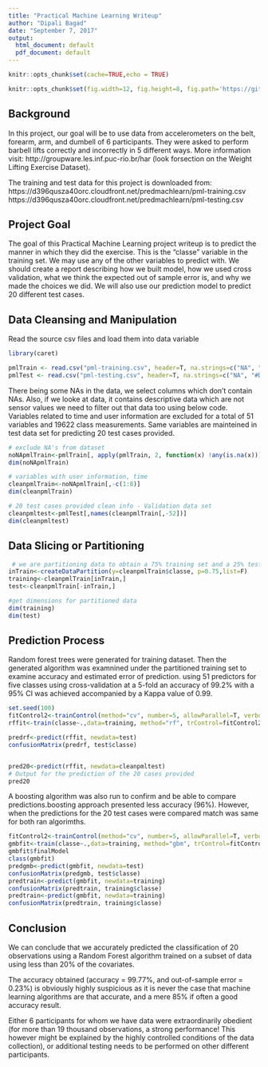 ---
title: "Practical Machine Learning Writeup"
author: "Dipali Bagad"
date: "September 7, 2017"
output:
  html_document: default
  pdf_document: default
---

```{r setup, include=FALSE}
knitr::opts_chunk$set(cache=TRUE,echo = TRUE)

knitr::opts_chunk$set(fig.width=12, fig.height=8, fig.path='https://github.com/bagad/Prediction-Assigment')
```

## Background

In this project, our goal will be to use data from accelerometers on the belt, forearm, arm, and dumbell of 6 participants. They were asked to perform barbell lifts correctly and incorrectly in 5 different ways. More information visit: http://groupware.les.inf.puc-rio.br/har (look forsection on the Weight Lifting Exercise Dataset).

The training and test data for this project is downloaded from:
https://d396qusza40orc.cloudfront.net/predmachlearn/pml-training.csv
https://d396qusza40orc.cloudfront.net/predmachlearn/pml-testing.csv


## Project Goal

The goal of this Practical Machine Learning project writeup is to predict the manner in which they did the exercise. This is the "classe" variable in the training set. We may use any of the other variables to predict with. We should create a report describing how we built model, how we used cross validation, what we think the expected out of sample error is, and why we made the choices we did. We will also use our prediction model to predict 20 different test cases.

## Data Cleansing and Manipulation

Read the source csv files and load them into data variable
```{r , echo=TRUE}
library(caret)

pmlTrain <- read.csv("pml-training.csv", header=T, na.strings=c("NA", "#DIV/0!"))
pmlTest <- read.csv("pml-testing.csv", header=T, na.strings=c("NA", "#DIV/0!"))
```

There being some NAs in the data, we select columns which don't contain NAs. Also, if we looke at data, it contains descriptive data which are not sensor values we need to filter out that data too using below code.
Variables related to time and user information are excluded for a total of 51 variables and 19622 class measurements. Same variables are mainteined in test data set for predicting 20 test cases provided.

```{r , echo=TRUE}
# exclude NA's from dataset
noNApmlTrain<-pmlTrain[, apply(pmlTrain, 2, function(x) !any(is.na(x)))] 
dim(noNApmlTrain)

# variables with user information, time
cleanpmlTrain<-noNApmlTrain[,-c(1:8)]
dim(cleanpmlTrain)

# 20 test cases provided clean info - Validation data set
cleanpmltest<-pmlTest[,names(cleanpmlTrain[,-52])]
dim(cleanpmltest)
```

## Data Slicing or Partitioning
```{r , echo=TRUE}
 # we are partitioning data to obtain a 75% training set and a 25% test set
inTrain<-createDataPartition(y=cleanpmlTrain$classe, p=0.75,list=F)
training<-cleanpmlTrain[inTrain,] 
test<-cleanpmlTrain[-inTrain,] 

#get dimensions for partitioned data
dim(training)
dim(test)
```

## Prediction Process
Random forest trees were generated for training dataset. Then the generated algorithm was examnined under the partitioned training set to examine accuracy and estimated error of prediction. using 51 predictors for five classes using cross-validation at a 5-fold an accuracy of 99.2% with a 95% CI was achieved accompanied by a Kappa value of 0.99.

```{r , echo=TRUE}
set.seed(100)
fitControl2<-trainControl(method="cv", number=5, allowParallel=T, verbose=T)
rffit<-train(classe~.,data=training, method="rf", trControl=fitControl2, verbose=F)

predrf<-predict(rffit, newdata=test)
confusionMatrix(predrf, test$classe)


pred20<-predict(rffit, newdata=cleanpmltest)
# Output for the prediction of the 20 cases provided
pred20
```

A boosting algorithm was also run to confirm and be able to compare predictions.boosting approach presented less accuracy (96%). However, when the predictions for the 20 test cases were compared match was same for both ran algorimths.

```{r , echo=TRUE}
fitControl2<-trainControl(method="cv", number=5, allowParallel=T, verbose=T)
gmbfit<-train(classe~.,data=training, method="gbm", trControl=fitControl2, verbose=F)
gmbfit$finalModel
class(gmbfit)
predgmb<-predict(gmbfit, newdata=test)
confusionMatrix(predgmb, test$classe)
predtrain<-predict(gmbfit, newdata=training)
confusionMatrix(predtrain, training$classe)
predtrain<-predict(gmbfit, newdata=training)
confusionMatrix(predtrain, training$classe)
```

## Conclusion

We can conclude that we accurately predicted the classification of 20 observations using a Random Forest algorithm trained on a subset of data using less than 20% of the covariates.

The accuracy obtained (accuracy = 99.77%, and out-of-sample error = 0.23%) is obviously highly suspicious as it is never the case that machine learning algorithms are that accurate, and a mere 85% if often a good accuracy result.

Either 6 participants for whom we have data were extraordinarily obedient (for more than 19 thousand observations, a strong performance! This however might be explained by the highly controlled conditions of the data collection), or additional testing needs to be performed on other different participants.